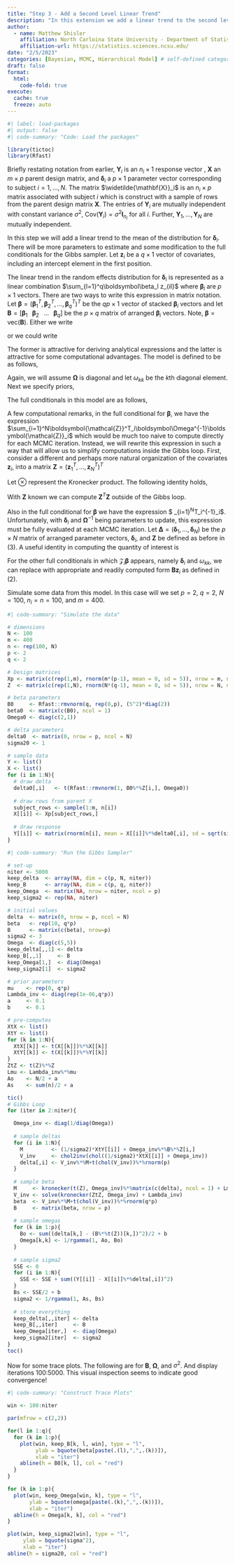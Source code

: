 ```yaml
---
title: "Step 3 - Add a Second Level Linear Trend"
description: "In this extension we add a linear trend to the second level of the hierarchical model and re-derive the full conditionals."
author:
  - name: Matthew Shisler
    affiliation: North Carloina State University - Department of Statistics
    affiliation-url: https://statistics.sciences.ncsu.edu/ 
date: "2/5/2023"
categories: [Bayesian, MCMC, Hierarchical Model] # self-defined categories
draft: false 
format:
  html: 
    code-fold: true
execute: 
  cache: true
  freeze: auto
---
```



```r
#| label: load-packages
#| output: false
#| code-summary: "Code: Load the packages"

library(tictoc)
library(Rfast)
```

Briefly restating notation from earlier, $\mathbf{Y}_i$ is an $n_i \times 1$ response vector , $\mathbf{X}$ an $m \times p$ parent design matrix, and $\boldsymbol\delta_i$ a $p \times 1$ parameter vector corresponding to subject $i = 1,\dots,N$. The matrix $\widetilde{\mathbf{X}}_i$ is an $n_i \times p$ matrix associated with subject $i$ which is construct with a sample of rows from the parent design matrix $\mathbf{X}$. The entries of $\mathbf{Y}_i$ are mutually independent with constant variance $\sigma^2$, $\text{Cov}(\mathbf{Y}_i) = \sigma^2 \mathbf{I}_{n_i}$ for all $i$. Further, $\mathbf{Y}_1,\dots,\mathbf{Y}_N$ are mutually independent.

In this step we will add a linear trend to the mean of the distribution for $\boldsymbol\delta_i$. There will be more parameters to estimate and some modification to the full conditionals for the Gibbs sampler. Let $\mathbf{z}_i$ be a $q \times 1$ vector of covariates, including an intercept element in the first position.

The linear trend in the random effects distribution for $\boldsymbol\delta_i$ is represented as a linear combination $\sum_{l=1}^q\boldsymbol\beta_l z_{il}$ where $\boldsymbol\beta_l$ are $p \times 1$ vectors. There are two ways to write this expression in matrix notation. Let $\boldsymbol\beta = (\boldsymbol\beta_1^T, \boldsymbol\beta_2^T, \dots, \boldsymbol\beta_q^T)^T$ be the $qp \times 1$ vector of stacked $\boldsymbol\beta_i$ vectors and let $\mathbf{B} = [\boldsymbol\beta_1 \;\;\; \boldsymbol\beta_2 \;\;\; \dots \;\;\; \boldsymbol\beta_q]$ be the $p \times q$ matrix of arranged $\boldsymbol\beta_i$ vectors. Note, $\boldsymbol\beta = \text{vec}(\mathbf{B})$.  Either we write

\begin{equation}
\tag{1}
\boldsymbol{\mathcal{Z}}_i\boldsymbol\beta = 
\begin{bmatrix}
1 & \dots & 0 & z_{i2} & \dots & 0 & & z_{iq} & \dots & 0\\
\vdots & \ddots & \vdots & \vdots & \ddots & \vdots & \dots & \vdots & \ddots & \vdots\\
0 & \dots & 1 & 0 & \dots & z_{i2} & & 0 & \dots & z_{iq}
\end{bmatrix}_{p \, \times \, qp}
\begin{bmatrix}
\boldsymbol\beta_1\\
\boldsymbol\beta_2\\
\vdots\\
\boldsymbol\beta_q
\end{bmatrix}_{qp \, \times \, 1}
\end{equation}
or we could write
\begin{equation}
\tag{2}
\mathbf{B}\mathbf{z}_i =
\begin{bmatrix}
\boldsymbol\beta_1 & \boldsymbol{\beta}_2 & \dots & \boldsymbol\beta_q
\end{bmatrix}_{p \,\times \, q}
\begin{bmatrix}
1\\
z_{i2}\\
\vdots\\
z_{iq}
\end{bmatrix}_{q \, \times \, 1}
\end{equation}

The former is attractive for deriving analytical expressions and the latter is attractive for some computational advantages. The model is defined to be as follows,

\begin{align*}
\mathbf{Y}_i &\sim \text{Normal}_{n_i}\left(\widetilde{\mathbf{X}}_i\boldsymbol\delta_i, \; \sigma^2 \mathbf{I}_{n_i}\right)\\
\boldsymbol\delta_i &\sim \text{Normal}_p\left(\boldsymbol{\mathcal{Z}}_i\boldsymbol\beta, \; \mathbf{\Omega}\right)
\end{align*}

Again, we will assume $\mathbf{\Omega}$ is diagonal and let $\omega_{kk}$ be the $k$th diagonal element. Next we specify priors,
\begin{align*}
\boldsymbol\beta &\sim \text{Normal}_{qp}\left(\boldsymbol\mu, \; \mathbf{\Lambda}\right)\\
\omega_{kk} &\sim \text{InvGamma}\left(a_\omega, \; b_\omega \right)\\
\sigma^2 &\sim \text{InvGamma}\left(a_\sigma, \; b_\sigma\right)
\end{align*}

The full conditionals in this model are as follows,

\begin{align*}
\boldsymbol\delta_i|\text{ rest} &\sim \text{Normal}_p(\mathbf{V}_i^{-1}\mathbf{M}_i, \mathbf{V}_i^{-1})\\
\mathbf{V}_i &= \frac{1}{\sigma^2} \widetilde{\mathbf{X}}_i^T\widetilde{\mathbf{X}}_i + \mathbf{\Omega}^{-1}\\
\mathbf{M}_i &= \frac{1}{\sigma^2} \widetilde{\mathbf{X}}_i^T\mathbf{Y}_i + \mathbf{\Omega}^{-1}\boldsymbol{\mathcal{Z}}_i\boldsymbol\beta\\\\
\boldsymbol\beta|\text{ rest} &\sim \text{Normal}_p(\mathbf{V}_\beta^{-1}\mathbf{M}_\beta, \mathbf{V}_\beta^{-1})\\
\mathbf{V}_\beta &= \sum_{i=1}^N\boldsymbol{\mathcal{Z}}^T_i\mathbf{\Omega}^{-1}\boldsymbol{\mathcal{Z}}_i + \mathbf{\Lambda}^{-1}\\
\mathbf{M}_\beta &= \sum_{i=1}^N\boldsymbol{\mathcal{Z}}^T_i\mathbf{\Omega}^{-1}\boldsymbol\delta_i + \mathbf{\Lambda}^{-1}\boldsymbol\mu\\\\
\omega_{kk}|\text{ rest} &\sim \text{InvGamma}(A_\omega,B_\omega)\\
A_\omega &= N/2 + a_\omega\\
B_\omega &= \frac{1}{2}\sum_{i=1}^N (\delta_{ik} - (\boldsymbol{\mathcal{Z}}_i\boldsymbol\beta)_k)^2 + b_\omega\\\\
\sigma^2|\text{ rest} &\sim \text{InvGamma}(A_\sigma,B_\sigma)\\
A_\sigma &= \frac{1}{2}\sum_{i=1}^N n_i + a_\sigma\\
B_\sigma &= \frac{1}{2}\sum_{i=1}^N (\mathbf{Y}_i - \widetilde{\mathbf{X}}_i\boldsymbol\delta_i)^T(\mathbf{Y}_i - \widetilde{\mathbf{X}}_i\boldsymbol\delta_i) + b_\sigma
\end{align*}

A few computational remarks, in the full conditional for $\boldsymbol\beta$, we have the expression $\sum_{i=1}^N\boldsymbol{\mathcal{Z}}^T_i\boldsymbol\Omega^{-1}\boldsymbol{\mathcal{Z}}_i$ which would be much too naive to compute directly for each MCMC iteration. Instead, we will rewrite this expression in such a way that will allow us to simplify computations inside the Gibbs loop. First, consider a different and perhaps more natural organization of the covariates $\mathbf{z}_i$, into a matrix $\mathbf{Z} = (\mathbf{z}_1^T, \dots,\mathbf{z}_N^T)^T$
\begin{equation}
\tag{3}
\mathbf{Z} = 
\begin{bmatrix}
1 & z_{12} & \dots & z_{1q}\\
\vdots & & \vdots &\\
1 & z_{N2} & \dots & z_{Nq}
\end{bmatrix}
=
\begin{bmatrix}
\mathbf{z}_1^T\\
\vdots\\
\mathbf{z}_N^T\\
\end{bmatrix}
\end{equation}

Let $\otimes$ represent the Kronecker product. The following identity holds,
\begin{equation}
\tag{4}
\sum_{i=1}^N\boldsymbol{\mathcal{Z}}^T_i\boldsymbol\Omega^{-1}\boldsymbol{\mathcal{Z}}_i = \mathbf{Z}^T\mathbf{Z} \otimes \boldsymbol\Omega^{-1}
\end{equation}

With $\mathbf{Z}$ known we can compute $\mathbf{Z}^T\mathbf{Z}$ outside of the Gibbs loop. 

Also in the full conditional for $\boldsymbol\beta$ we have the expression $ \sum_{i=1}^N\boldsymbol{\mathcal{Z}}^T_i\mathbf{\Omega}^{-1}\boldsymbol\delta_i$. Unfortunately, with $\boldsymbol\delta_i$ and $\boldsymbol\Omega^{-1}$ being parameters to update, this expression must be fully evaluated at each MCMC iteration. Let $\boldsymbol\Delta = (\boldsymbol\delta_1,\dots,\boldsymbol\delta_N)$ be the $p \times N$ matrix of arranged parameter vectors, $\boldsymbol\delta_i$, and $\mathbf{Z}$ be defined as before in $(3)$. A useful identity in computing the quantity of interest is
\begin{equation}
\tag{5}
\sum_{i=1}^N\boldsymbol{\mathcal{Z}}^T_i\mathbf{\Omega}^{-1}\boldsymbol\delta_i =  \text{vec}(\Omega^{-1}\boldsymbol\Delta\mathbf{Z}) = (\mathbf{Z}^T \otimes \, \boldsymbol\Omega^{-1})\text{vec}(\boldsymbol\Delta).
\end{equation}

For the other full conditionals in which $\boldsymbol{\mathcal{Z}}_i\boldsymbol\beta$ appears, namely $\boldsymbol\delta_i$ and $\omega_{kk}$, we can replace with appropriate and readily computed form $\mathbf{B}\mathbf{z}_i$ as defined in $(2)$.

Simulate some data from this model. In this case will we set $p = 2$, $q = 2$, $N = 100$, $n_i = n = 100$, and $m = 400$. 
```r
#| code-summary: "Simulate the data"

# dimensions
N <- 100
m <- 400
n <- rep(100, N)
p <- 2
q <- 2

# Design matrices
Xp <- matrix(c(rep(1,m), rnorm(m*(p-1), mean = 0, sd = 5)), nrow = m, ncol = p)
Z  <- matrix(c(rep(1,N), rnorm(N*(q-1), mean = 0, sd = 5)), nrow = N, ncol = q)

# beta parameters
B0     <- Rfast::rmvnorm(q, rep(0,p), (5^2)*diag(2))
beta0  <- matrix(c(B0), ncol = 1)
Omega0 <- diag(c(2,1))

# delta parameters
delta0  <- matrix(0, nrow = p, ncol = N)
sigma20 <- 1

# sample data
Y <- list()
X <- list()
for (i in 1:N){
  # draw delta
  delta0[,i]   <- t(Rfast::rmvnorm(1, B0%*%Z[i,], Omega0))
  
  # draw rows from parent X
  subject_rows <- sample(1:m, n[i])
  X[[i]] <- Xp[subject_rows,]
  
  # draw response
  Y[[i]] <- matrix(rnorm(n[i], mean = X[[i]]%*%delta0[,i], sd = sqrt(sigma20)), ncol=1)
}
```

```r
#| code-summary: "Run the Gibbs Sampler"

# set-up
niter <- 5000
keep_delta  <- array(NA, dim = c(p, N, niter))
keep_B      <- array(NA, dim = c(p, q, niter))
keep_Omega  <- matrix(NA, nrow = niter, ncol = p)
keep_sigma2 <- rep(NA, niter)

# initial values
delta  <- matrix(0, nrow = p, ncol = N)
beta   <- rep(10, q*p)
B      <- matrix(c(beta), nrow=p)
sigma2 <- 3
Omega  <- diag(c(5,5))
keep_delta[,,1] <- delta
keep_B[,,1]     <- B
keep_Omega[1,]  <- diag(Omega)
keep_sigma2[1]  <- sigma2

# prior parameters
mu    <- rep(0, q*p)
Lambda_inv <- diag(rep(1e-06,q*p))
a     <- 0.1
b     <- 0.1

# pre-computes
XtX <- list()
XtY <- list()
for (k in 1:N){
  XtX[[k]] <- t(X[[k]])%*%X[[k]]
  XtY[[k]] <- t(X[[k]])%*%Y[[k]]
}
ZtZ <- t(Z)%*%Z
Lmu <- Lambda_inv%*%mu
Ao    <- N/2 + a
As    <- sum(n)/2 + a

tic()
# Gibbs Loop
for (iter in 2:niter){

  Omega_inv <- diag(1/diag(Omega))
  
  # sample deltas
  for (i in 1:N){
    M         <- (1/sigma2)*XtY[[i]] + Omega_inv%*%B%*%Z[i,]
    V_inv     <- chol2inv(chol((1/sigma2)*XtX[[i]] + Omega_inv))
    delta[,i] <- V_inv%*%M+t(chol(V_inv))%*%rnorm(p)
  }
  
  # sample beta
  M     <- kronecker(t(Z), Omega_inv)%*%matrix(c(delta), ncol = 1) + Lmu
  V_inv <- solve(kronecker(ZtZ, Omega_inv) + Lambda_inv)
  beta  <- V_inv%*%M+t(chol(V_inv))%*%rnorm(q*p)
  B     <- matrix(beta, nrow = p)
  
  # sample omegas
  for (k in 1:p){
    Bo <- sum((delta[k,] - (B%*%t(Z))[k,])^2)/2 + b
    Omega[k,k] <- 1/rgamma(1, Ao, Bo)
  }
  
  # sample sigma2
  SSE <- 0
  for (i in 1:N){
    SSE <- SSE + sum((Y[[i]] - X[[i]]%*%delta[,i])^2)
  }
  Bs <- SSE/2 + b
  sigma2 <- 1/rgamma(1, As, Bs)
  
  # store everything
  keep_delta[,,iter] <- delta
  keep_B[,,iter]     <- B
  keep_Omega[iter,]  <- diag(Omega)
  keep_sigma2[iter]  <- sigma2
}
toc()


```

Now for some trace plots. The following are for $\mathbf{B}$, $\boldsymbol\Omega$, and $\sigma^2$. And display iterations 100:5000. This visual inspection seems to indicate good convergence!
```r
#| code-summary: "Construct Trace Plots"

win <- 100:niter

par(mfrow = c(2,2))

for(l in 1:q){
  for (k in 1:p){
    plot(win, keep_B[k, l, win], type = "l",
         ylab = bquote(beta[paste(.(l),",",.(k))]),
         xlab = "iter")
    abline(h = B0[k, l], col = "red")
  }
}

for (k in 1:p){
  plot(win, keep_Omega[win, k], type = "l",
       ylab = bquote(omega[paste(.(k),",",.(k))]),
       xlab = "iter")
  abline(h = Omega[k, k], col = "red")
}

plot(win, keep_sigma2[win], type = "l",
     ylab = bquote(sigma^2),
     xlab = "iter")
abline(h = sigma20, col = "red")

```